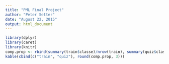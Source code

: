 ```yaml
---
title: "PML Final Project"
author: "Peter Setter"
date: "August 22, 2015"
output: html_document
---
```



```r
library(dplyr)
library(caret)
library(knitr)
comp.prop <- rbind(summary(train$classe)/nrow(train), summary(quiz$classe)/nrow(quiz)) 
kable(cbind(c("train", "quiz"), round(comp.prop, 3)))
```
